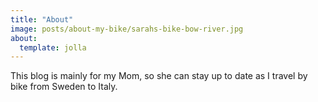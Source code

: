 ```yaml
---
title: "About"
image: posts/about-my-bike/sarahs-bike-bow-river.jpg
about:
  template: jolla
---
```


This blog is mainly for my Mom, so she can stay up to date as I travel by bike from Sweden to Italy. 